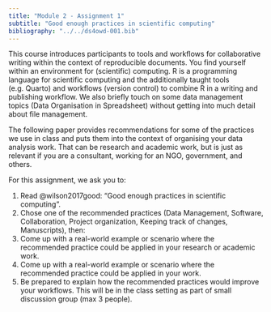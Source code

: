 ```yaml
---
title: "Module 2 - Assignment 1"
subtitle: "Good enough practices in scientific computing"
bibliography: "../../ds4owd-001.bib"
---
```


This course introduces participants to tools and workflows for collaborative  writing within the context of reproducible documents. You find yourself within an environment for (scientific) computing. R is a programming language for scientific computing and the additionally taught tools (e.g. Quarto) and workflows (version control) to combine R in a writing and publishing workflow. We also briefly touch on some data management topics (Data Organisation in Spreadsheet) without getting into much detail about file management. 

The following paper provides recommendations for some of the practices we use in class and puts them into the context of organising your data analysis work. That can be research and academic work, but is just as relevant if you are a consultant, working for an NGO, government, and others.

For this assignment, we ask you to:

1. Read @wilson2017good: "Good enough practices in scientific computing".
2. Chose one of the recommended practices (Data Management, Software, Collaboration, Project organization, Keeping track of changes, Manuscripts), then:
4.  Come up with a [real-world example]{.highlight-yellow} or scenario where the recommended practice could be applied in your research or academic work.
4.  Come up with a [real-world example]{.highlight-yellow} or scenario where the recommended practice could be applied in your work.
5.  Be prepared to [explain how the recommended practices would improve your workflows]{.highlight-yellow}. This will be [in the class setting]{.highlight-yellow} as part of small discussion group (max 3 people).

